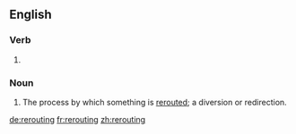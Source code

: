 ==English==

===Verb===
{{head|en}}

# {{present participle of|reroute}}

===Noun===
{{en-noun}}

# The process by which something is [[reroute]]d; a diversion or redirection.

[[de:rerouting]]
[[fr:rerouting]]
[[zh:rerouting]]